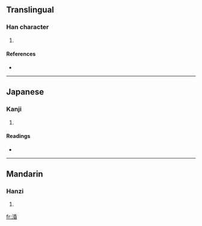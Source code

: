 ==Translingual==

===Han character===
{{Han char|rn=85|rad=水|as=08|sn=11|four=3216<sub>4</sub>|canj=水竹心日 (EHPA)}}

# {{defn|Han|sort=水08}}

====References====
* {{Han ref|kx=0628.250|dkj=17607|dj=1030.140|hdz=31656.040|uh=6DBD|ud=28093|bh=D5F7|bd=54775}}

----

==Japanese==

===Kanji===
{{ja-kanji|grade=|rs=水08}}

# {{defn|Japanese|sort=水08}}

====Readings====
* {{ja-readings|on=[[こん]] (kon)|kun=[[みだれる]] (midareru)}}

----

==Mandarin==

===Hanzi===
{{cmn-hanzi|pin=[[hūn]] ([[hun1]]), [[zhuō]] ([[zhuo1]])|wg=hun<sup>1</sup>, cho<sup>1</sup>}}

# {{defn|Mandarin|sort=水08}}

[[fr:涽]]
